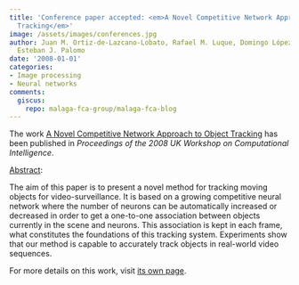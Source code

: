 ```yaml
---
title: 'Conference paper accepted: <em>A Novel Competitive Network Approach to Object
  Tracking</em>'
image: /assets/images/conferences.jpg
author: Juan M. Ortiz-de-Lazcano-Lobato, Rafael M. Luque, Domingo López-Rodríguez,
  Esteban J. Palomo
date: '2008-01-01'
categories:
- Image processing
- Neural networks
comments:
  giscus:
    repo: malaga-fca-group/malaga-fca-blog
---
```


The work <u>A Novel Competitive Network Approach to Object Tracking</u> has been published in <em><em>Proceedings of the 2008 UK Workshop on Computational Intelligence</em></em>.

<u>Abstract</u>:



The aim of this paper is to present a novel method for tracking moving objects for video-surveillance. It is based on a growing competitive neural network where the number of neurons can be automatically increased or decreased in order to get a one-to-one association between objects currently in the scene and neurons. This association is kept in each frame, what constitutes the foundations of this tracking system. Experiments show that our method is capable to accurately track objects in real-world video sequences.




For more details on this work, visit <a href='/publications/conferences/2008-ukci'>its own page</a>.

